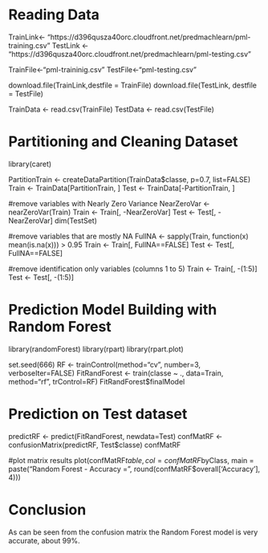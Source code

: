 
# Reading Data

TrainLink<- "https://d396qusza40orc.cloudfront.net/predmachlearn/pml-training.csv"
TestLink  <- "https://d396qusza40orc.cloudfront.net/predmachlearn/pml-testing.csv"

TrainFile<-"pml-traininig.csv"
TestFile<-"pml-testing.csv"

download.file(TrainLink,destfile = TrainFile)
download.file(TestLink, destfile = TestFile)

TrainData <- read.csv(TrainFile)
TestData  <- read.csv(TestFile)

# Partitioning and Cleaning Dataset

library(caret)

PartitionTrain  <- createDataPartition(TrainData$classe, p=0.7, list=FALSE)
Train <- TrainData[PartitionTrain, ]
Test  <- TrainData[-PartitionTrain, ]

#remove variables with Nearly Zero Variance
NearZeroVar <- nearZeroVar(Train)
Train <- Train[, -NearZeroVar]
Test  <- Test[, -NearZeroVar]
dim(TestSet)

#remove variables that are mostly NA
FullNA    <- sapply(Train, function(x) mean(is.na(x))) > 0.95
Train <- Train[, FullNA==FALSE]
Test  <- Test[, FullNA==FALSE]

#remove identification only variables (columns 1 to 5)
Train <- Train[, -(1:5)]
Test  <- Test[, -(1:5)]


# Prediction Model Building with Random Forest

library(randomForest)
library(rpart)
library(rpart.plot)

set.seed(666)
RF <- trainControl(method="cv", number=3, verboseIter=FALSE)
FitRandForest <- train(classe ~ ., data=Train, method="rf", trControl=RF)
FitRandForest$finalModel


# Prediction on Test dataset

predictRF <- predict(FitRandForest, newdata=Test)
confMatRF <- confusionMatrix(predictRF, Test$classe)
confMatRF

#plot matrix results
plot(confMatRF$table, col = confMatRF$byClass, main = paste("Random Forest - Accuracy =",
     round(confMatRF$overall['Accuracy'], 4)))
     
     
# Conclusion

As can be seen from the confusion matrix the Random Forest model is very accurate, about 99%. 

